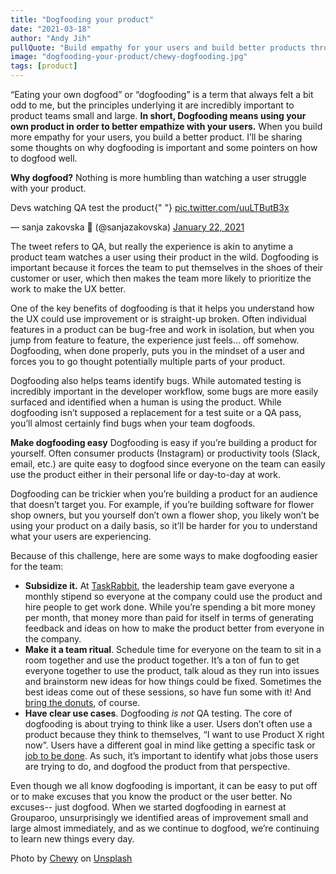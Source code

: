 ```yaml
---
title: "Dogfooding your product"
date: "2021-03-18"
author: "Andy Jih"
pullQuote: "Build empathy for your users and build better products through dogfooding"
image: "dogfooding-your-product/chewy-dogfooding.jpg"
tags: [product]
---
```


“Eating your own dogfood” or “dogfooding” is a term that always felt a bit odd to me, but the principles underlying it are incredibly important to product teams small and large. **In short, Dogfooding means using your own product in order to better empathize with your users.** When you build more empathy for your users, you build a better product. I’ll be sharing some thoughts on why dogfooding is important and some pointers on how to dogfood well.

**Why dogfood?**
Nothing is more humbling than watching a user struggle with your product.

<Tweet height={644}>
  <p lang="en" dir="ltr">
    Devs watching QA test the product{" "}
    <a href="https://t.co/uuLTButB3x">pic.twitter.com/uuLTButB3x</a>
  </p>
  &mdash; sanja zakovska 🌱 (@sanjazakovska) <a href="https://twitter.com/sanjazakovska/status/1352557733787152389?ref_src=twsrc%5Etfw">January 22, 2021</a>
</Tweet>

The tweet refers to QA, but really the experience is akin to anytime a product team watches a user using their product in the wild. Dogfooding is important because it forces the team to put themselves in the shoes of their customer or user, which then makes the team more likely to prioritize the work to make the UX better.

One of the key benefits of dogfooding is that it helps you understand how the UX could use improvement or is straight-up broken. Often individual features in a product can be bug-free and work in isolation, but when you jump from feature to feature, the experience just feels… off somehow. Dogfooding, when done properly, puts you in the mindset of a user and forces you to go thought potentially multiple parts of your product.

Dogfooding also helps teams identify bugs. While automated testing is incredibly important in the developer workflow, some bugs are more easily surfaced and identified when a human is using the product. While dogfooding isn’t supposed a replacement for a test suite or a QA pass, you’ll almost certainly find bugs when your team dogfoods.

**Make dogfooding easy**
Dogfooding is easy if you’re building a product for yourself. Often consumer products (Instagram) or productivity tools (Slack, email, etc.) are quite easy to dogfood since everyone on the team can easily use the product either in their personal life or day-to-day at work.

Dogfooding can be trickier when you’re building a product for an audience that doesn’t target you. For example, if you’re building software for flower shop owners, but you yourself don’t own a flower shop, you likely won’t be using your product on a daily basis, so it’ll be harder for you to understand what your users are experiencing.

Because of this challenge, here are some ways to make dogfooding easier for the team:

- **Subsidize it.** At [TaskRabbit](http://taskrabbit.com), the leadership team gave everyone a monthly stipend so everyone at the company could use the product and hire people to get work done. While you’re spending a bit more money per month, that money more than paid for itself in terms of generating feedback and ideas on how to make the product better from everyone in the company.
- **Make it a team ritual**. Schedule time for everyone on the team to sit in a room together and use the product together. It’s a ton of fun to get everyone together to use the product, talk aloud as they run into issues and brainstorm new ideas for how things could be fixed. Sometimes the best ideas come out of these sessions, so have fun some with it! And [bring the donuts](https://www.bringthedonuts.com/), of course.
- **Have clear use cases**. Dogfooding _is not_ QA testing. The core of dogfooding is about trying to think like a user. Users don’t often use a product because they think to themselves, “I want to use Product X right now”. Users have a different goal in mind like getting a specific task or [job to be done](https://hbr.org/2016/09/know-your-customers-jobs-to-be-done). As such, it’s important to identify what jobs those users are trying to do, and dogfood the product from that perspective.

Even though we all know dogfooding is important, it can be easy to put off or to make excuses that you know the product or the user better. No excuses-- just dogfood. When we started dogfooding in earnest at Grouparoo, unsurprisingly we identified areas of improvement small and large almost immediately, and as we continue to dogfood, we’re continuing to learn new things every day.

Photo by <a href="https://unsplash.com/@chewy?utm_source=unsplash&utm_medium=referral&utm_content=creditCopyText">Chewy</a> on <a href="/s/photos/dog-food?utm_source=unsplash&utm_medium=referral&utm_content=creditCopyText">Unsplash</a>
